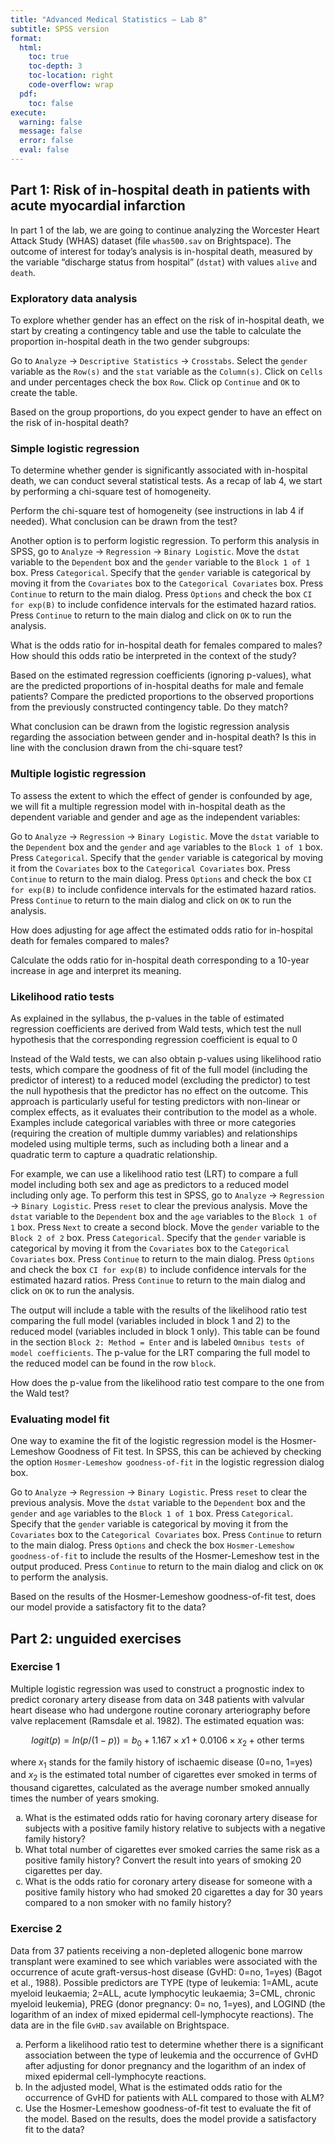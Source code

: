 ```yaml
---
title: "Advanced Medical Statistics – Lab 8"
subtitle: SPSS version
format:
  html:
    toc: true       
    toc-depth: 3    
    toc-location: right
    code-overflow: wrap 
  pdf:
    toc: false
execute:
  warning: false
  message: false
  error: false
  eval: false
---
```


## Part 1: Risk of in-hospital death in patients with acute myocardial infarction

In part 1 of the lab, we are going to continue analyzing the Worcester Heart Attack Study (WHAS) dataset (file `whas500.sav` on Brightspace). The outcome of interest for today's analysis is in-hospital death, measured by the variable "discharge status from hospital" (`dstat`) with values `alive` and `death`. 

### Exploratory data analysis

To explore whether gender has an effect on the risk of in-hospital death, we start by creating a contingency table and use the table to calculate the proportion in-hospital death in the two gender subgroups:

Go to `Analyze` -> `Descriptive Statistics` -> `Crosstabs`. Select the `gender` variable as the `Row(s)` and the `stat` variable as the `Column(s)`. Click on `Cells` and under percentages check the box `Row`. Click op `Continue` and `OK` to create the table.

::: {.callout-important icon=false title="Question 1"}
Based on the group proportions, do you expect gender to have an effect on the risk of in-hospital death?
:::

### Simple logistic regression

To determine whether gender is significantly associated with in-hospital death, we can conduct several statistical tests. As a recap of lab 4, we start by performing a chi-square test of homogeneity.

::: {.callout-important icon=false title="Question 2"}
Perform the chi-square test of homogeneity (see instructions in lab 4 if needed). What conclusion can be drawn from the test?
:::

Another option is to perform logistic regression. To perform this analysis in SPSS, go to `Analyze` -> `Regression` -> `Binary Logistic`. Move the `dstat` variable to the `Dependent` box and the `gender` variable to the `Block 1 of 1` box. Press `Categorical`. Specify that the `gender` variable is categorical by moving it from the `Covariates` box to the `Categorical Covariates` box. Press `Continue` to return to the main dialog. Press `Options` and check the box `CI for exp(B)` to include confidence intervals for the estimated hazard ratios. Press `Continue` to return to the main dialog and click on `OK` to run the analysis.

::: {.callout-important icon=false title="Question 3"}
What is the odds ratio for in-hospital death for females compared to males? How should this odds ratio be interpreted in the context of the study? 
:::

::: {.callout-important icon=false title="Question 4"}
Based on the estimated regression coefficients (ignoring p-values), what are the predicted proportions of in-hospital deaths for male and female patients? Compare the predicted proportions to the observed proportions from the previously constructed contingency table. Do they match?
:::

::: {.callout-important icon=false title="Question 5"}
What conclusion can be drawn from the logistic regression analysis regarding the association between gender and in-hospital death? Is this in line with the conclusion drawn from the chi-square test?
:::

### Multiple logistic regression

To assess the extent to which the effect of gender is confounded by age, we will fit a multiple regression model with in-hospital death as the dependent variable and gender and age as the independent variables:

Go to `Analyze` -> `Regression` -> `Binary Logistic`. Move the `dstat` variable to the `Dependent` box and the `gender` and `age` variables to the `Block 1 of 1` box. Press `Categorical`. Specify that the `gender` variable is categorical by moving it from the `Covariates` box to the `Categorical Covariates` box. Press `Continue` to return to the main dialog. Press `Options` and check the box `CI for exp(B)` to include confidence intervals for the estimated hazard ratios. Press `Continue` to return to the main dialog and click on `OK` to run the analysis.

::: {.callout-important icon=false title="Question 6"}
How does adjusting for age affect the estimated odds ratio for in-hospital death for females compared to males?
:::

::: {.callout-important icon=false title="Question 7"}
Calculate the odds ratio for in-hospital death corresponding to a 10-year increase in age and interpret its meaning.
:::

### Likelihood ratio tests

As explained in the syllabus, the p-values in the table of estimated regression coefficients are derived from Wald tests, which test the null hypothesis that the corresponding regression coefficient is equal to 0

Instead of the Wald tests, we can also obtain p-values using likelihood ratio tests, which compare the goodness of fit of the full model (including the predictor of interest) to a reduced model (excluding the predictor) to test the null hypothesis that the predictor has no effect on the outcome. This approach is particularly useful for testing predictors with non-linear or complex effects, as it evaluates their contribution to the model as a whole. Examples include categorical variables with three or more categories (requiring the creation of multiple dummy variables) and relationships modeled using multiple terms, such as including both a linear and a quadratic term to capture a quadratic relationship. 

For example, we can use a likelihood ratio test (LRT) to compare a full model including both sex and age as predictors to a reduced model including only age. To perform this test in SPSS, go to `Analyze` -> `Regression` -> `Binary Logistic`. Press `reset` to clear the previous analysis. Move the `dstat` variable to the `Dependent` box and the `age` variables to the `Block 1 of 1` box. Press `Next` to create a second block. Move the `gender` variable to the `Block 2 of 2` box. Press `Categorical`. Specify that the `gender` variable is categorical by moving it from the `Covariates` box to the `Categorical Covariates` box. Press `Continue` to return to the main dialog. Press `Options` and check the box `CI for exp(B)` to include confidence intervals for the estimated hazard ratios.  Press `Continue` to return to the main dialog and click on `OK` to run the analysis.

The output will include a table with the results of the likelihood ratio test comparing the full model (variables included in block 1 and 2) to the reduced model (variables included in block 1 only). This table can be found in the section `Block 2: Method = Enter` and is labeled `Omnibus tests of model coefficients`. The p-value for the LRT comparing the full model to the reduced model can be found in the row `block`.

::: {.callout-important icon=false title="Question 8"}
How does the p-value from the likelihood ratio test compare to the one from the Wald test?
:::

### Evaluating model fit

One way to examine the fit of the logistic regression model is the Hosmer-Lemeshow Goodness of Fit test. In SPSS, this can be achieved by checking the option `Hosmer-Lemeshow goodness-of-fit` in the logistic regression dialog box. 

Go to `Analyze` -> `Regression` -> `Binary Logistic`. Press `reset` to clear the previous analysis. Move the `dstat` variable to the `Dependent` box and the `gender` and `age` variables to the `Block 1 of 1` box. Press `Categorical`. Specify that the `gender` variable is categorical by moving it from the `Covariates` box to the `Categorical Covariates` box. Press `Continue` to return to the main dialog. Press `Options` and check the box `Hosmer-Lemeshow goodness-of-fit` to include the results of the Hosmer-Lemeshow test in the output produced. Press `Continue` to return to the main dialog and click on `OK` to perform the analysis.


::: {.callout-important icon=false title="Question 9"}
Based on the results of the Hosmer-Lemeshow goodness-of-fit test, does our model provide a satisfactory fit to the data?
:::  
     
## Part 2: unguided exercises

### Exercise 1

Multiple logistic regression was used to construct a prognostic index to predict coronary artery disease from data on 348 patients with valvular heart disease who had undergone routine coronary arteriography before valve replacement (Ramsdale et al. 1982). The estimated equation was:

$$logit(p) = ln(p/(1-p)) = b_{0} + 1.167 \times x{1} + 0.0106 \times x_{2} + \textrm{other terms}$$

where $x_{1}$ stands for the family history of ischaemic disease (0=no, 1=yes) and $x_{2}$ is the estimated total number of cigarettes ever smoked in terms of thousand cigarettes, calculated as the average number smoked annually times the number of years smoking.

(a)	What is the estimated odds ratio for having coronary artery disease for subjects with a positive family history relative to subjects with a negative family history?
(b)	What total number of cigarettes ever smoked carries the same risk as a positive family history? Convert the result into years of smoking 20 cigarettes per day.
(c)	What is the odds ratio for coronary artery disease for someone with a positive family history who had smoked 20 cigarettes a day for 30 years compared to a non smoker with no family history?

### Exercise 2

Data from 37 patients receiving a non-depleted allogenic bone marrow transplant were examined to see which variables were associated with the occurrence of acute graft-versus-host disease (GvHD: 0=no, 1=yes) (Bagot et al., 1988). Possible predictors are TYPE (type of leukemia: 1=AML, acute myeloid leukaemia; 2=ALL, acute lymphocytic leukaemia; 3=CML, chronic myeloid leukemia), PREG (donor pregnancy: 0= no, 1=yes), and LOGIND (the logarithm of an index of mixed epidermal cell-lymphocyte reactions). The data are in the file `GvHD.sav` available on Brightspace.

(a) Perform a likelihood ratio test to determine whether there is a significant association between the type of leukemia and the occurrence of GvHD after adjusting for donor pregnancy and the logarithm of an index of mixed epidermal cell-lymphocyte reactions.
(b) In the adjusted model, What is the estimated odds ratio for the occurrence of GvHD for patients with ALL compared to those with ALM?
(c) Use the Hosmer-Lemeshow goodness-of-fit test to evaluate the fit of the model. Based on the results, does the model provide a satisfactory fit to the data?

